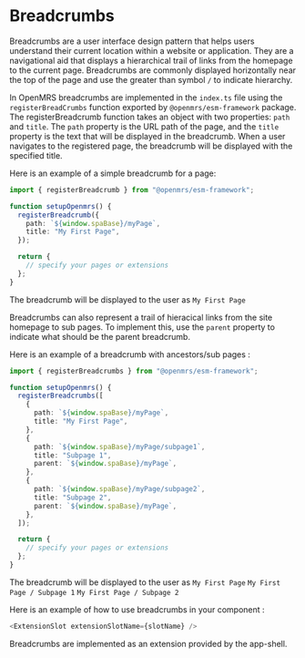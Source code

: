 # Breadcrumbs

Breadcrumbs are a user interface design pattern that helps users understand their current location within a website or application. They are a navigational aid that displays a hierarchical trail of links from the homepage to the current page. Breadcrumbs are commonly displayed horizontally near the top of the page and use the greater than symbol `/` to indicate hierarchy.

In OpenMRS breadcrumbs are implemented in the `index.ts` file using the `registerBreadCrumbs` function exported by `@openmrs/esm-framework` package.
The registerBreadcrumb function takes an object with two properties: `path` and `title`. The `path` property is the URL path of the page, and the `title` property is the text that will be displayed in the breadcrumb. When a user navigates to the registered page, the breadcrumb will be displayed with the specified title.

Here is an example of a simple breadcrumb for a page:

```ts copy
import { registerBreadcrumb } from "@openmrs/esm-framework";

function setupOpenmrs() {
  registerBreadcrumb({
    path: `${window.spaBase}/myPage`,
    title: "My First Page",
  });

  return {
    // specify your pages or extensions
  };
}
```

The breadcrumb will be displayed to the user as `My First Page`

Breadcrumbs can also represent a trail of hieracical links from the site homepage to sub pages. To implement this, use the `parent` property to indicate what should
be the parent breadcrumb.

Here is an example of a breadcrumb with ancestors/sub pages :

```ts copy
import { registerBreadcrumbs } from "@openmrs/esm-framework";

function setupOpenmrs() {
  registerBreadcrumbs([
    {
      path: `${window.spaBase}/myPage`,
      title: "My First Page",
    },
    {
      path: `${window.spaBase}/myPage/subpage1`,
      title: "Subpage 1",
      parent: `${window.spaBase}/myPage`,
    },
    {
      path: `${window.spaBase}/myPage/subpage2`,
      title: "Subpage 2",
      parent: `${window.spaBase}/myPage`,
    },
  ]);

  return {
    // specify your pages or extensions
  };
}
```

The breadcrumb will be displayed to the user as `My First Page` `My First Page / Subpage 1` `My First Page / Subpage 2 `

Here is an example of how to use breadcrumbs in your component :
```ts copy
<ExtensionSlot extensionSlotName={slotName} />
```
Breadcrumbs are implemented as an extension provided by the app-shell. 
